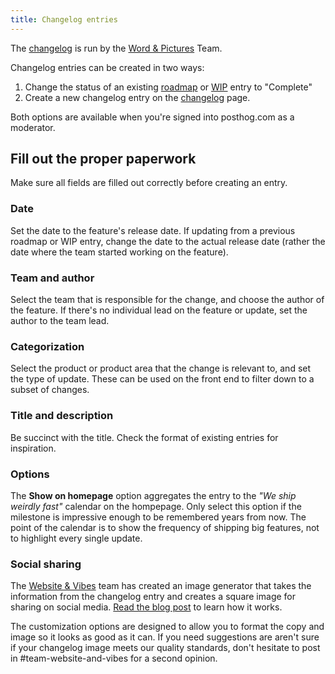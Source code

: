 ```yaml
---
title: Changelog entries
---
```


The [changelog](/changelog) is run by the [Word & Pictures](/teams/words-pictures) Team.

Changelog entries can be created in two ways:

1. Change the status of an existing [roadmap](/roadmap) or [WIP](/wip) entry to "Complete"
1. Create a new changelog entry on the [changelog](/changelog) page.

Both options are available when you're signed into posthog.com as a moderator.

## Fill out the proper paperwork

Make sure all fields are filled out correctly before creating an entry.

### Date

Set the date to the feature's release date. If updating from a previous roadmap or WIP entry, change the date to the actual release date (rather the date where the team started working on the feature).

### Team and author

Select the team that is responsible for the change, and choose the author of the feature. If there's no individual lead on the feature or update, set the author to the team lead.

### Categorization

Select the product or product area that the change is relevant to, and set the type of update. These can be used on the front end to filter down to a subset of changes.

### Title and description

Be succinct with the title. Check the format of existing entries for inspiration.

### Options

The **Show on homepage** option aggregates the entry to the _"We ship weirdly fast"_ calendar on the hompepage. Only select this option if the milestone is impressive enough to be remembered years from now. The point of the calendar is to show the frequency of shipping big features, not to highlight every single update.

### Social sharing

The [Website & Vibes](/teams/website-vibes) team has created an image generator that takes the information from the changelog entry and creates a square image for sharing on social media. [Read the blog post](/blog/changelog-image-generator) to learn how it works.

The customization options are designed to allow you to format the copy and image so it looks as good as it can. If you need suggestions are aren't sure if your changelog image meets our quality standards, don't hesitate to post in <PrivateLink url="https://posthog.slack.com/archives/C01V9AT7DK4">#team-website-and-vibes</PrivateLink> for a second opinion.
